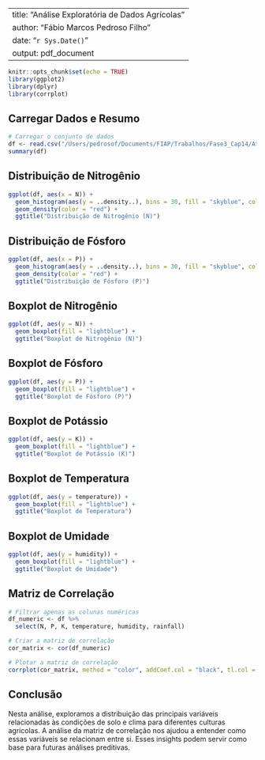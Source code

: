 
---
title: "Análise Exploratória de Dados Agrícolas"
author: "Fábio Marcos Pedroso Filho"
date: "`r Sys.Date()`"
output: pdf_document
---

```r
knitr::opts_chunk$set(echo = TRUE)
library(ggplot2)
library(dplyr)
library(corrplot)
```

## Carregar Dados e Resumo

```r
# Carregar o conjunto de dados
df <- read.csv("/Users/pedrosof/Documents/FIAP/Trabalhos/Fase3_Cap14/Atividade_Cap_14_produtos_agricolas.csv")
summary(df)
```

## Distribuição de Nitrogênio

```r
ggplot(df, aes(x = N)) +
  geom_histogram(aes(y = ..density..), bins = 30, fill = "skyblue", color = "black") +
  geom_density(color = "red") +
  ggtitle("Distribuição de Nitrogênio (N)")
```

## Distribuição de Fósforo

```r
ggplot(df, aes(x = P)) +
  geom_histogram(aes(y = ..density..), bins = 30, fill = "skyblue", color = "black") +
  geom_density(color = "red") +
  ggtitle("Distribuição de Fósforo (P)")
```

## Boxplot de Nitrogênio

```r
ggplot(df, aes(y = N)) +
  geom_boxplot(fill = "lightblue") +
  ggtitle("Boxplot de Nitrogênio (N)")
```

## Boxplot de Fósforo

```r
ggplot(df, aes(y = P)) +
  geom_boxplot(fill = "lightblue") +
  ggtitle("Boxplot de Fósforo (P)")
```

## Boxplot de Potássio

```r
ggplot(df, aes(y = K)) +
  geom_boxplot(fill = "lightblue") +
  ggtitle("Boxplot de Potássio (K)")
```

## Boxplot de Temperatura

```r
ggplot(df, aes(y = temperature)) +
  geom_boxplot(fill = "lightblue") +
  ggtitle("Boxplot de Temperatura")
```

## Boxplot de Umidade

```r
ggplot(df, aes(y = humidity)) +
  geom_boxplot(fill = "lightblue") +
  ggtitle("Boxplot de Umidade")
```

## Matriz de Correlação

```r
# Filtrar apenas as colunas numéricas
df_numeric <- df %>%
  select(N, P, K, temperature, humidity, rainfall)

# Criar a matriz de correlação
cor_matrix <- cor(df_numeric)

# Plotar a matriz de correlação
corrplot(cor_matrix, method = "color", addCoef.col = "black", tl.col = "black", tl.cex = 0.8)
```

## Conclusão

Nesta análise, exploramos a distribuição das principais variáveis relacionadas às condições de solo e clima para diferentes culturas agrícolas. A análise da matriz de correlação nos ajudou a entender como essas variáveis se relacionam entre si. Esses insights podem servir como base para futuras análises preditivas.
